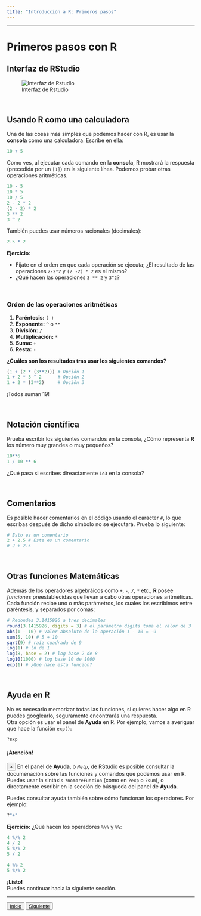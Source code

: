 ```yaml
---
title: "Introducción a R: Primeros pasos"
---
```

***
# Primeros pasos con R

## Interfaz de RStudio

![Interfaz de Rstudio](http://mcolebrook.github.io/CursoRStudio/figure/RStudio_panels.png)

<br>

## Usando R como una calculadora
Una de las cosas más simples que podemos hacer con R, es usar la **consola** como una calculadora. Escribe en ella:
```r
10 + 5
```

Como ves, al ejecutar cada comando en la **consola**, R mostrará la respuesta (precedida por un `[1]`) en la siguiente línea. Podemos probar otras operaciones aritméticas.

```r
10 - 5
10 * 5
10 / 5
2 - 2 * 2
(2 - 2) * 2
3 ** 2
3 ^ 2
```

También puedes usar números racionales (decimales):
```r
2.5 * 2
```

**Ejercicio:**

* Fíjate en el orden en que cada operación se ejecuta; ¿El resultado de las operaciones  `2-2*2` y `(2 -2) * 2` es el mismo?
* ¿Qué hacen las operaciones `3 ** 2` y `3^2`?

<br>

### Orden de las operaciones aritméticas

1. **Paréntesis:** `( )`
2. **Exponente:** `^` o `**`
3. **División:** `/`
4. **Multiplicación:** `*`
5. **Suma:** `+`
6. **Resta:** `-`

**¿Cuáles son los resultados tras usar los siguientes comandos?**
```r
(1 + (2 * (3**2))) # Opción 1
1 + 2 * 3 ^ 2      # Opción 2
1 + 2 * (3**2)     # Opción 3
```

[¡Todos suman 19!]{.spoiler}

<br>

## Notación científica
Prueba escribir los siguientes comandos en la consola, ¿Cómo representa **R** los número muy grandes o muy pequeños?
```r
10**6
1 / 10 ** 6
```
¿Qué pasa si escribes direactamente `1e3` en la consola?

<br>

## Comentarios
Es posible hacer comentarios en el código usando el caracter `#`, lo que escribas después de dicho símbolo no se ejecutará. Prueba lo siguiente:

```r
# Esto es un comentario
2 + 2.5 # Este es un comentario
# 2 + 2.5
```

<br>

## Otras funciones Matemáticas
Además de los operadores algebráicos como `+`, `-`, `/`, `*` etc., **R** posee *funciones* preestablecidas que llevan a cabo otras operaciones aritméticas. Cada función recibe uno o más parámetros, los cuales los escribimos entre paréntesis, y separados por comas:
```r
# Redondea 3.1415926 a tres decimales
round(3.1415926, digits = 3) # el parámetro digits toma el valor de 3
abs(1 - 10) # Valor absoluto de la operación 1 - 10 = -9
sum(5, 10) # 5 + 10
sqrt(9) # raíz cuadrada de 9
log(1) # ln de 1
log(8, base = 2) # log base 2 de 8
log10(1000) # log base 10 de 1000
exp(1) # ¿Qué hace esta función?
```

<br>

## Ayuda en R

No es necesario memorizar todas las funciones, si quieres hacer algo en R puedes googlearlo, seguramente encontrarás una respuesta.  
Otra opción es usar el panel de **Ayuda** en R. Por ejemplo, vamos a averiguar que hace la función `exp()`:
```r
?exp
```

<div class="alert alert-dismissible alert-success">
<h4 class="alert-heading">¡Atención!</h4>
  <button type="button" class="close" data-dismiss="alert">&times;</button>
  En el panel de **Ayuda**, o *`Help`*, de RStudio es posible consultar la documenación sobre las funciones y comandos que podemos usar en R. Puedes usar la sintáxis `?nombreFuncion` (como en `?exp` o `?sum`), o directamente escribir en la sección de búsqueda del panel de **Ayuda**.
</div>


Puedes consultar ayuda también sobre cómo funcionan los operadores. Por ejemplo:
```r
?"+"
```

**Ejercicio:** ¿Qué hacen los operadores `%\%` y `%%`:

```r
4 %/% 2
4 / 2
5 %/% 2
5 / 2

4 %% 2
5 %/% 2
```

**¡Listo!**  
Puedes continuar hacia la siguiente sección.

***


<button type="button" class="btn btn-primary pull-left">
  <a href="./index.html" style="color:inherit"> Inicio </a>
</button>

<button type="button" class="btn btn-primary pull-right">
  <a href="./intro_R_p2.html" style="color:inherit"> Siguiente </a>
</button>

